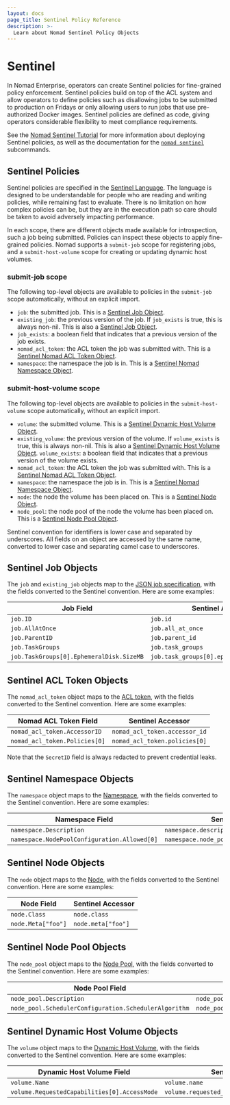 ```yaml
---
layout: docs
page_title: Sentinel Policy Reference
description: >-
  Learn about Nomad Sentinel Policy Objects
---
```


# Sentinel

In Nomad Enterprise, operators can create Sentinel policies for fine-grained
policy enforcement. Sentinel policies build on top of the ACL system and allow
operators to define policies such as disallowing jobs to be submitted to
production on Fridays or only allowing users to run jobs that use pre-authorized
Docker images. Sentinel policies are defined as code, giving operators
considerable flexibility to meet compliance requirements.

See the [Nomad Sentinel Tutorial][] for more information about deploying
Sentinel policies, as well as the documentation for the [`nomad sentinel`][]
subcommands.

## Sentinel Policies

Sentinel policies are specified in the [Sentinel Language][sentinel]. The
language is designed to be understandable for people who are reading and writing
policies, while remaining fast to evaluate. There is no limitation on how
complex policies can be, but they are in the execution path so care should be
taken to avoid adversely impacting performance.

In each scope, there are different objects made available for introspection,
such a job being submitted. Policies can inspect these objects to apply
fine-grained policies. Nomad supports a `submit-job` scope for registering jobs,
and a `submit-host-volume` scope for creating or updating dynamic host volumes.

### submit-job scope

The following top-level objects are available to policies in the `submit-job`
scope automatically, without an explicit import.

* `job`: the submitted job. This is a [Sentinel Job
  Object](#sentinel-job-objects).
* `existing_job`: the previous version of the job. If `job_exists` is true, this
  is always non-nil. This is also a [Sentinel Job
  Object](#sentinel-job-objects).
* `job_exists`: a boolean field that indicates that a previous version of the
  job exists.
* `nomad_acl_token`: the ACL token the job was submitted with. This is a
  [Sentinel Nomad ACL Token Object](#sentinel-nomad-acl-token-objects).
* `namespace`: the namespace the job is in. This is a [Sentinel Nomad Namespace
  Object](#sentinel-namespace-objects).

### submit-host-volume scope

The following top-level objects are available to policies in the
`submit-host-volume` scope automatically, without an explicit import.

* `volume`: the submitted volume. This is a [Sentinel Dynamic Host Volume
  Object](#sentinel-dynamic-host-volume-objects).
* `existing_volume`: the previous version of the volume. If `volume_exists` is
  true, this is always non-nil. This is also a [Sentinel Dynamic Host
  Volume Object](#sentinel-dynamic-host-volume-objects). `volume_exists`: a
  boolean field that indicates that a previous version of the volume exists.
* `nomad_acl_token`: the ACL token the job was submitted with. This is a
  [Sentinel Nomad ACL Token Object](#sentinel-acl-token-objects).
* `namespace`: the namespace the job is in. This is a [Sentinel Nomad Namespace
  Object](#sentinel-namespace-objects).
* `node`: the node the volume has been placed on. This is a [Sentinel Node
  Object](#sentinel-node-objects).
* `node_pool`: the node pool of the node the volume has been placed on. This is
  a [Sentinel Node Pool Object](#sentinel-node-pool-objects).

Sentinel convention for identifiers is lower case and separated by underscores.
All fields on an object are accessed by the same name, converted to lower case
and separating camel case to underscores.

## Sentinel Job Objects

The `job` and `existing_job` objects map to the [JSON job specification][], with
the fields converted to the Sentinel convention. Here are some examples:

| Job Field                                | Sentinel Accessor                           |
|------------------------------------------|---------------------------------------------|
| `job.ID`                                 | `job.id`                                    |
| `job.AllAtOnce`                          | `job.all_at_once`                           |
| `job.ParentID`                           | `job.parent_id`                             |
| `job.TaskGroups`                         | `job.task_groups`                           |
| `job.TaskGroups[0].EphemeralDisk.SizeMB` | `job.task_groups[0].ephemeral_disk.size_mb` |

## Sentinel ACL Token Objects

The `nomad_acl_token` object maps to the [ACL token][], with the fields
converted to the Sentinel convention. Here are some examples:

| Nomad ACL Token Field         | Sentinel Accessor             |
|-------------------------------|-------------------------------|
| `nomad_acl_token.AccessorID`  | `nomad_acl_token.accessor_id` |
| `nomad_acl_token.Policies[0]` | `nomad_acl_token.policies[0]` |

Note that the `SecretID` field is always redacted to prevent credential leaks.

## Sentinel Namespace Objects

The `namespace` object maps to the [Namespace][], with the fields converted to
the Sentinel convention. Here are some examples:

| Namespace Field                              | Sentinel Accessor                              |
|----------------------------------------------|------------------------------------------------|
| `namespace.Description`                      | `namespace.description`                        |
| `namespace.NodePoolConfiguration.Allowed[0]` | `namespace.node_pool_configuration.allowed[0]` |

## Sentinel Node Objects

The `node` object maps to the [Node][], with the fields converted to the
Sentinel convention. Here are some examples:

| Node Field         | Sentinel Accessor  |
|--------------------|--------------------|
| `node.Class`       | `node.class`       |
| `node.Meta["foo"]` | `node.meta["foo"]` |

## Sentinel Node Pool Objects

The `node_pool` object maps to the [Node Pool][], with the fields converted to
the Sentinel convention. Here are some examples:

| Node Pool Field                                       | Sentinel Accessor                                       |
|-------------------------------------------------------|---------------------------------------------------------|
| `node_pool.Description`                               | `node_pool.description`                                 |
| `node_pool.SchedulerConfiguration.SchedulerAlgorithm` | `node_pool.scheduler_configuration.scheduler_algorithm` |

## Sentinel Dynamic Host Volume Objects

The `volume` object maps to the [Dynamic Host Volume][], with the fields
converted to the Sentinel convention. Here are some examples:

| Dynamic Host Volume Field                    | Sentinel Accessor                              |
|----------------------------------------------|------------------------------------------------|
| `volume.Name`                                | `volume.name`                                  |
| `volume.RequestedCapabilities[0].AccessMode` | `volume.requested_capabilities[0].access_mode` |


[Nomad Sentinel Tutorial]: /nomad/tutorials/governance-and-policy/sentinel
[`nomad sentinel`]: /nomad/docs/commands/sentinel
[sentinel]: https://docs.hashicorp.com/sentinel
[JSON job specification]: /nomad/api-docs/json-jobs
[ACL token]: https://github.com/hashicorp/nomad/blob/v1.9.4/nomad/structs/structs.go#L13502-L13531
[Namespace]: https://github.com/hashicorp/nomad/blob/v1.9.4/nomad/structs/structs.go#L5578-L5610
[Node]: https://github.com/hashicorp/nomad/blob/v1.9.4/nomad/structs/structs.go#L2086-L2210
[Node Pool]: https://github.com/hashicorp/nomad/blob/v1.9.4/nomad/structs/node_pool.go#L46-L68
[Dynamic Host Volume]: https://github.com/hashicorp/nomad/blob/main/nomad/structs/host_volumes.go#L18-L87
